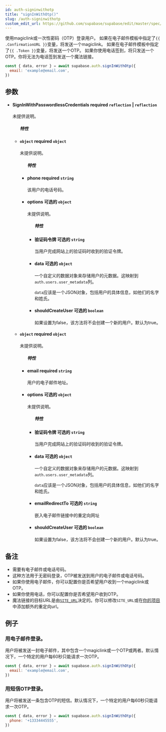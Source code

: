 ```yaml
---
id: auth-signinwithotp
title: "signInWithOtp()"
slug: /auth-signinwithotp
custom_edit_url: https://github.com/supabase/supabase/edit/master/spec/supabase_js_v2.yml
---
```


使用magiclink或一次性密码（OTP）登录用户。
如果在电子邮件模板中指定了`{{ .ConfirmationURL }}`变量，将发送一个magiclink。
如果在电子邮件模板中指定了`{{ .Token }}`变量，将发送一个OTP。
如果你使用电话签到，将只发送一个OTP。你将无法为电话签到发送一个魔法链接。

```js
const { data, error } = await supabase.auth.signInWithOtp({
  email: 'example@email.com',
})
```


## 参数


<ul className="method-list-group">
  
<li className="method-list-item">
  <h4 className="method-list-item-label">
    <span className="method-list-item-label-name">
      SignInWithPasswordlessCredentials
    </span>
    <span className="method-list-item-label-badge required">
      required
    </span>
    <span className="method-list-item-validation">
      <code>reflection</code> | <code>reflection</code>
    </span>
  </h4>
  <div class="method-list-item-description">

未提供说明。 

  </div>
  
<ul className="method-list-group">
  <h5 class="method-list-title method-list-title-isChild expanded">特性</h5>

<li className="method-list-item">
  <h4 className="method-list-item-label">
    <span className="method-list-item-label-name">
      <code>object</code>
    </span>
    <span className="method-list-item-label-badge required">
      required
    </span>
    <span className="method-list-item-validation">
      <code>object</code>
    </span>
  </h4>
  <div class="method-list-item-description">

未提供说明。 

  </div>
  
<ul className="method-list-group">
  <h5 class="method-list-title method-list-title-isChild expanded">特性</h5>

<li className="method-list-item">
  <h4 className="method-list-item-label">
    <span className="method-list-item-label-name">
      phone
    </span>
    <span className="method-list-item-label-badge required">
      required
    </span>
    <span className="method-list-item-validation">
      <code>string</code>
    </span>
  </h4>
  <div class="method-list-item-description">

该用户的电话号码。

  </div>
  
</li>


<li className="method-list-item">
  <h4 className="method-list-item-label">
    <span className="method-list-item-label-name">
      options
    </span>
    <span className="method-list-item-label-badge false">
      可选的
    </span>
    <span className="method-list-item-validation">
      <code>object</code>
    </span>
  </h4>
  <div class="method-list-item-description">

未提供说明。 

  </div>
  
<ul className="method-list-group">
  <h5 class="method-list-title method-list-title-isChild expanded">特性</h5>

<li className="method-list-item">
  <h4 className="method-list-item-label">
    <span className="method-list-item-label-name">
      验证码令牌
    </span>
    <span className="method-list-item-label-badge false">
      可选的
    </span>
    <span className="method-list-item-validation">
      <code>string</code>
    </span>
  </h4>
  <div class="method-list-item-description">

当用户完成网站上的验证码时收到的验证令牌。

  </div>
  
</li>


<li className="method-list-item">
  <h4 className="method-list-item-label">
    <span className="method-list-item-label-name">
      data
    </span>
    <span className="method-list-item-label-badge false">
      可选的
    </span>
    <span className="method-list-item-validation">
      <code>object</code>
    </span>
  </h4>
  <div class="method-list-item-description">

一个自定义的数据对象来存储用户的元数据。这映射到`auth.users.user_metadata`列。

`data`应该是一个JSON对象，包括用户的具体信息，如他们的名字和姓氏。

  </div>
  
</li>


<li className="method-list-item">
  <h4 className="method-list-item-label">
    <span className="method-list-item-label-name">
      shouldCreateUser
    </span>
    <span className="method-list-item-label-badge false">
      可选的
    </span>
    <span className="method-list-item-validation">
      <code>boolean</code>
    </span>
  </h4>
  <div class="method-list-item-description">

如果设置为false，该方法将不会创建一个新的用户。默认为true。

  </div>
  
</li>

</ul>

</li>

</ul>

</li>


<li className="method-list-item">
  <h4 className="method-list-item-label">
    <span className="method-list-item-label-name">
      <code>object</code>
    </span>
    <span className="method-list-item-label-badge required">
      required
    </span>
    <span className="method-list-item-validation">
      <code>object</code>
    </span>
  </h4>
  <div class="method-list-item-description">

未提供说明。 

  </div>
  
<ul className="method-list-group">
  <h5 class="method-list-title method-list-title-isChild expanded">特性</h5>

<li className="method-list-item">
  <h4 className="method-list-item-label">
    <span className="method-list-item-label-name">
      email
    </span>
    <span className="method-list-item-label-badge required">
      required
    </span>
    <span className="method-list-item-validation">
      <code>string</code>
    </span>
  </h4>
  <div class="method-list-item-description">

用户的电子邮件地址。

  </div>
  
</li>


<li className="method-list-item">
  <h4 className="method-list-item-label">
    <span className="method-list-item-label-name">
      options
    </span>
    <span className="method-list-item-label-badge false">
      可选的
    </span>
    <span className="method-list-item-validation">
      <code>object</code>
    </span>
  </h4>
  <div class="method-list-item-description">

未提供说明。 

  </div>
  
<ul className="method-list-group">
  <h5 class="method-list-title method-list-title-isChild expanded">特性</h5>

<li className="method-list-item">
  <h4 className="method-list-item-label">
    <span className="method-list-item-label-name">
      验证码令牌
    </span>
    <span className="method-list-item-label-badge false">
      可选的
    </span>
    <span className="method-list-item-validation">
      <code>string</code>
    </span>
  </h4>
  <div class="method-list-item-description">

当用户完成网站上的验证码时收到的验证令牌。

  </div>
  
</li>


<li className="method-list-item">
  <h4 className="method-list-item-label">
    <span className="method-list-item-label-name">
      data
    </span>
    <span className="method-list-item-label-badge false">
      可选的
    </span>
    <span className="method-list-item-validation">
      <code>object</code>
    </span>
  </h4>
  <div class="method-list-item-description">

一个自定义的数据对象来存储用户的元数据。这映射到`auth.users.user_metadata`列。

`data`应该是一个JSON对象，包括用户的具体信息，如他们的名字和姓氏。

  </div>
  
</li>


<li className="method-list-item">
  <h4 className="method-list-item-label">
    <span className="method-list-item-label-name">
      emailRedirectTo
    </span>
    <span className="method-list-item-label-badge false">
      可选的
    </span>
    <span className="method-list-item-validation">
      <code>string</code>
    </span>
  </h4>
  <div class="method-list-item-description">

嵌入电子邮件链接中的重定向网址

  </div>
  
</li>


<li className="method-list-item">
  <h4 className="method-list-item-label">
    <span className="method-list-item-label-name">
      shouldCreateUser
    </span>
    <span className="method-list-item-label-badge false">
      可选的
    </span>
    <span className="method-list-item-validation">
      <code>boolean</code>
    </span>
  </h4>
  <div class="method-list-item-description">

如果设置为false，该方法将不会创建一个新的用户。默认为true。

  </div>
  
</li>

</ul>

</li>

</ul>

</li>

</ul>

</li>

</ul>


## 备注

- 需要有电子邮件或电话号码。
- 这种方法用于无密码登录，OTP被发送到用户的电子邮件或电话号码。
- 如果你使用电子邮件，你可以配置你是否希望用户收到一个magiclink或OTP。
- 如果你使用电话，你可以配置你是否希望用户收到OTP。
- 魔法链接的目标URL是由[`SITE_URL`](https://supabase.com/docs/reference/auth/config#site_url)决定的。你可以修改`SITE_URL`或在[你的项目](https://app.supabase.com/project/_/auth/settings)中添加额外的重定向url。










## 例子

### 用电子邮件登录。

用户将被发送一封电子邮件，其中包含一个magiclink或一个OTP或两者。默认情况下，一个特定的用户每60秒只能请求一次OTP。

```js
const { data, error } = await supabase.auth.signInWithOtp({
  email: 'example@email.com',
})
```

### 用短信OTP登录。

用户将被发送一条包含OTP的短信。默认情况下，一个特定的用户每60秒只能请求一次OTP。

```js
const { data, error } = await supabase.auth.signInWithOtp({
  phone: '+13334445555',
})
```